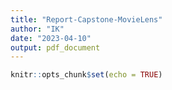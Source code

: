 ```yaml
---
title: "Report-Capstone-MovieLens"
author: "IK"
date: "2023-04-10"
output: pdf_document
---
```


```r
knitr::opts_chunk$set(echo = TRUE)
```

